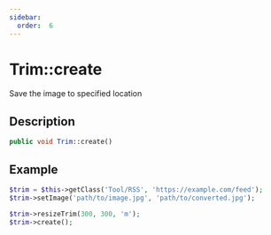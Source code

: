 ```yaml
---
sidebar:
  order:  6
---
```


# Trim::create

Save the image to specified location

## Description

```php
public void Trim::create()
```

## Example

```php title="Controller"
$trim = $this->getClass('Tool/RSS', 'https://example.com/feed');
$trim->setImage('path/to/image.jpg', 'path/to/converted.jpg');

$trim->resizeTrim(300, 300, 'm');
$trim->create();
```

